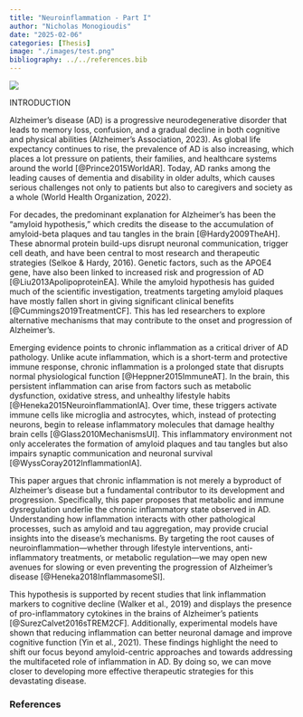 ```yaml
---
title: "Neuroinflammation - Part I"
author: "Nicholas Monogioudis"
date: "2025-02-06"
categories: [Thesis]
image: "./images/test.png"
bibliography: ../../references.bib
---
```



![](images/test.png)

INTRODUCTION

Alzheimer's disease (AD) is a progressive neurodegenerative disorder
that leads to memory loss, confusion, and a gradual decline in both
cognitive and physical abilities (Alzheimer's Association, 2023). As
global life expectancy continues to rise, the prevalence of AD is also
increasing, which places a lot pressure on patients, their families, and
healthcare systems around the world [@Prince2015WorldAR]. Today, AD
ranks among the leading causes of dementia and disability in older
adults, which causes serious challenges not only to patients but also to
caregivers and society as a whole (World Health Organization, 2022).

For decades, the predominant explanation for Alzheimer's has been the
"amyloid hypothesis," which credits the disease to the accumulation of
amyloid-beta plaques and tau tangles in the brain [@Hardy2009TheAH]. These abnormal protein build-ups disrupt neuronal communication,
trigger cell death, and have been central to most research and
therapeutic strategies (Selkoe & Hardy, 2016). Genetic factors, such as
the APOE4 gene, have also been linked to increased risk and progression
of AD [@Liu2013ApolipoproteinEA]. While the amyloid hypothesis has guided much
of the scientific investigation, treatments targeting amyloid plaques
have mostly fallen short in giving significant clinical benefits [@Cummings2019TreatmentCF]. This has led researchers to explore alternative
mechanisms that may contribute to the onset and progression of
Alzheimer's.

Emerging evidence points to chronic inflammation as a critical driver of
AD pathology. Unlike acute inflammation, which is a short-term and
protective immune response, chronic inflammation is a prolonged state
that disrupts normal physiological function [@Heppner2015ImmuneAT]. In
the brain, this persistent inflammation can arise from factors such as
metabolic dysfunction, oxidative stress, and unhealthy lifestyle habits [@Heneka2015NeuroinflammationIA]. Over time, these triggers activate immune cells
like microglia and astrocytes, which, instead of protecting neurons,
begin to release inflammatory molecules that damage healthy brain cells [@Glass2010MechanismsUI]. This inflammatory environment not only accelerates
the formation of amyloid plaques and tau tangles but also impairs
synaptic communication and neuronal survival [@WyssCoray2012InflammationIA].

This paper argues that chronic inflammation is not merely a byproduct of
Alzheimer's disease but a fundamental contributor to its development and
progression. Specifically, this paper proposes that metabolic and immune
dysregulation underlie the chronic inflammatory state observed in AD.
Understanding how inflammation interacts with other pathological
processes, such as amyloid and tau aggregation, may provide crucial
insights into the disease's mechanisms. By targeting the root causes of
neuroinflammation---whether through lifestyle interventions,
anti-inflammatory treatments, or metabolic regulation---we may open new
avenues for slowing or even preventing the progression of Alzheimer's
disease [@Heneka2018InflammasomeSI].

This hypothesis is supported by recent studies that link inflammation
markers to cognitive decline (Walker et al., 2019) and displays the
presence of pro-inflammatory cytokines in the brains of Alzheimer's
patients [@SurezCalvet2016sTREM2CF]. Additionally, experimental models
have shown that reducing inflammation can better neuronal damage and
improve cognitive function (Yin et al., 2021). These findings highlight
the need to shift our focus beyond amyloid-centric approaches and
towards addressing the multifaceted role of inflammation in AD. By doing
so, we can move closer to developing more effective therapeutic
strategies for this devastating disease.


### References

::: {#refs}
:::